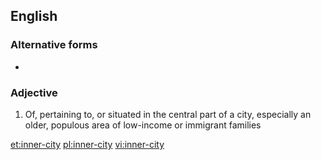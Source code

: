 ==English==

===Alternative forms===
* {{l|en|innercity}}

===Adjective===
{{en-adj|head=[[inner]]-[[city]]}}

# Of, pertaining to, or situated in the central part of a city, especially an older, populous area of low-income or immigrant families

[[et:inner-city]]
[[pl:inner-city]]
[[vi:inner-city]]